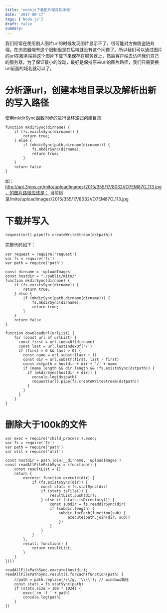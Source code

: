 ```yaml
---
title: 'nodejs下载图片保存到本地'
date: '2017-08-17'
tags: ['Node.js']
draft: false
summary: 
---
```


我们经常在使用别人图片url的时候发现图片显示不了，很可能对方做防盗链处理。在浏览器端有这个限制但是在后端就没有这个问题了。所以我们可以通过图片的url在服务端将这个图片下载下来保存在服务器上，然后客户端去访问我们自己的服务器，为了保证最小的改动，最好是保持原来url的图片路径，我们只需要换url前面的域名就可以了。

# 分析源url，创建本地目录以及解析出新的写入路径
使用mkdirSync函数同步的进行循环递归创建目录
```
function mkdirSync(dirname) {
    if (fs.existsSync(dirname)) {
        return true;
    } else {
        if (mkdirSync(path.dirname(dirname))) {   
            fs.mkdirSync(dirname);
            return true;
        }
    }
    return false
}
```

如：http://api.3inns.cn/mito/uploadImages/2015/355/17/8032VO7EM87O_113.jpg，的图片路径应该是：
当前目录/mito/uploadImages/2015/355/17/8032VO7EM87O_113.jpg

# 下载并写入
```
request(url).pipe(fs.createWriteStream(dstpath))
```

完整代码如下：
```
var request = require('request')
var fs = require('fs')
var path = require('path')

const dirname = 'uploadImages'
const hostdir = "./public/mito/"
function mkdirSync(dirname) {
    if (fs.existsSync(dirname)) {
        return true;
    } else {
        if (mkdirSync(path.dirname(dirname))) {   
            fs.mkdirSync(dirname);
            return true;
        }
    }
    return false
}

function downloadUrl(urlList) {
    for (const url of urlList) {
      const first = url.indexOf(dirname)
      const last = url.lastIndexOf('/')
      if (first > 0 && last > 0) {
        const name = url.substr(last + 1)
        const dir = url.substr(first, last - first)
        const dstpath = hostdir + dir + '/' + name
        if (name.length && dir.length && !fs.existsSync(dstpath)) {
          if (mkdirSync(hostdir + dir)) {
            console.log(dstpath)
            request(url).pipe(fs.createWriteStream(dstpath))
          }
        }
      }
    }
}
```

# 删除大于100k的文件
```
var exec = require('child_process').exec;
var fs = require('fs')
var path = require('path')
var util = require('util')

const hostdir = path.join(__dirname, 'uploadImages')
const readAllFilePathSync = (function() {
    const resultList = []
    return {
        execute: function execute(dir) {
            if (fs.existsSync(dir)) {
                const stats = fs.statSync(dir)
                if (stats.isFile()) {
                    resultList.push(dir);
                } else if (stats.isDirectory()) {
                    const subdir = fs.readdirSync(dir)
                    if (subdir.length) {
                        subdir.forEach(function(sub) {
                            execute(path.join(dir, sub))
                        })
                    }
                }
            }
        },
        result: function() {
            return resultList;
        }
    }
}())

readAllFilePathSync.execute(hostdir);
readAllFilePathSync.result().forEach(function(path) {
    //path = path.replace(/\\/g, '\\\\'); // windows路径
    const stats = fs.statSync(path)
    if (stats.size > 100 * 1024) {
        exec('rm -f ' + path)
        console.log(path)
    }
})
```
